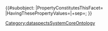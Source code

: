 {{#subobject:
|PropertyConstitutesThisFacet={{{PropertyConstitutesThisFacet}}}
|HavingThesePropertyValues={{{HavingThesePropertyValues|}}}|+sep=;
}}<noinclude>[[Category:dataspectsSystemCoreOntology]]</noinclude>
